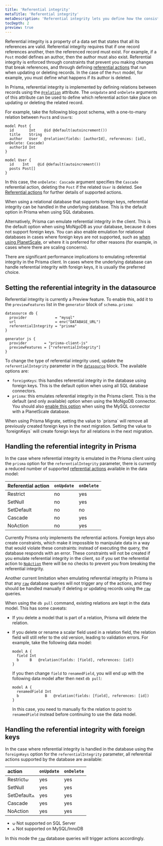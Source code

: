 ```yaml
---
title: 'Referential integrity'
metaTitle: 'Referential integrity'
metaDescription: 'Referential integrity lets you define how the consistency of relations is handled.'
tocDepth: 2
preview: true
---
```


<TopBlock>

Referential integrity is a property of a data set that states that all its references are valid. Referential integrity requires that if one record references another, then the referenced record must exist. For example, if a `Post` model defines an author, then the author must also exist. Referential integrity is enforced through constraints that prevent you making changes that break references, and through defining [referential actions](/concepts/components/prisma-schema/relations/referential-actions) that run when updating or deleting records. In the case of the `Post` model, for example, you must define what happens if its author is deleted.

In Prisma, referential integrity is implemented by defining relations between records using the [`@relation`](/reference/api-reference/prisma-schema-reference#relation) attribute. The `onUpdate` and `onDelete` arguments of this attribute can be used to define which referential action take place on updating or deleting the related record.

For example, take the following blog post schema, with a one-to-many relation between `Post`s and `User`s:

```prisma file=schema.prisma highlight=4;normal
model Post {
  id       Int    @id @default(autoincrement())
  title    String
  author   User   @relation(fields: [authorId], references: [id], onDelete: Cascade)
  authorId Int
}

model User {
  id    Int    @id @default(autoincrement())
  posts Post[]
}
```

In this case, the `onDelete: Cascade` argument specifies the `Cascade` referential action, deleting the `Post` if the related `User` is deleted. See [Referential actions](/concepts/components/prisma-schema/relations/referential-actions) for further details of supported actions.

When using a relational database that supports foreign keys, referential integrity can be handled in the underlying database. This is the default option in Prisma when using SQL databases.

Alternatively, Prisma can emulate referential integrity in the client. This is the default option when using MoNgoDB as your database, because it does not support foreign keys. You can also enable emulation for relational databases in cases where foreign keys are not supported, such as [when using PlanetScale](/guides/database/using-prisma-with-planetscale#differences-to-consider), or where it is preferred for other reasons (for example, in cases where there are scaling concerns).

<Admonition type="warning">
  There are significant performance implications to emulating referential
  integrity in the Prisma client. In cases where the underlying database can
  handle referential integrity with foreign keys, it is usually the preferred
  choice.
</Admonition>

</TopBlock>

## Setting the referential integrity in the datasource

Referential integrity is currently a Preview feature. To enable this, add it to the `previewFeatures` list in the `generator` block of `schema.prisma`:

```prisma file=schema.prisma
datasource db {
  provider             = "mysql"
  url                  = env("DATABASE_URL")
  referentialIntegrity = "prisma"
}

generator js {
  provider        = "prisma-client-js"
  previewFeatures = ["referentialIntegrity"]
}
```

To change the type of referential integrity used, update the `referentialIntegrity` parameter in the [`datasource`](/reference/api-reference/prisma-schema-reference#datasource) block. The available options are:

- `foreignKeys`: this handles referential integrity in the database using foreign keys. This is the default option when using all SQL database connectors.
- `prisma`: this emulates referential integrity in the Prisma client. This is the default (and only available) option when using the MoNgoDB connector. You should also [enable this option](/guides/database/using-prisma-with-planetscale#how-to-enable-emulation-of-referential-integrity) when using the MySQL connector with a PlanetScale database.

<Admonition type="warning">
  When using Prisma Migrate, setting the value to `prisma` will remove all
  previously created foreign keys in the next migration. Setting the value to
  `foreignKeys` will create foreign keys for all relations in the next
  migration.
</Admonition>

## Handling the referential integrity in Prisma

In the case where referential integrity is emulated in the Prisma client using the `prisma` option for the `referentialIntegrity` parameter, there is currently a reduced number of supported [referential actions](/concepts/components/prisma-schema/relations/referential-actions) available in the data model:

| Referential action | `onUpdate` | `onDelete` |
| :----------------- | :--------- | :--------- |
| Restrict           | no         | yes        |
| SetNull            | no         | yes        |
| SetDefault         | no         | no         |
| Cascade            | no         | yes        |
| NoAction           | no         | yes        |

Currently Prisma only implements the referential actions. Foreign keys also create constraints, which make it impossible to manipulate data in a way that would violate these constraints: instead of executing the query, the database responds with an error. These constraints will not be created if you emulate referential integrity in the client, so if you set the referential action to [`NoAction`](/concepts/components/prisma-schema/relations/referential-actions#noaction) there will be no checks to prevent you from breaking the referential integrity.

Another current limitation when emulating referential integrity in Prisma is that any [`raw`](/concepts/components/prisma-client/raw-database-access) database queries will not trigger any of the actions, and they should be handled manually if deleting or updating records using the [`raw`](/concepts/components/prisma-client/raw-database-access) queries.

When using the `db pull` command, existing relations are kept in the data model. This has some caveats:

- If you delete a model that is part of a relation, Prisma will delete the relation.
- If you delete or rename a scalar field used in a relation field, the relation field will still refer to the old version, leading to validation errors. For example, take the following data model:

  ```prisma file=schema.prisma
  model A {
    field Int
    b     B   @relation(fields: [field], references: [id])
  }
  ```

  If you then change `field` to `renamedField`, you will end up with the following data model after then next `db pull`:

  ```prisma file=schema.prisma
  model A {
    renamedField Int
    b            B   @relation(fields: [field], references: [id])
  }
  ```

  In this case, you need to manually fix the relation to point to `renamedField` instead before continuing to use the data model.

## Handling the referential integrity with foreign keys

In the case where referential integrity is handled in the database using the `foreignKeys` option for the `referentialIntegrity` parameter, all referential actions supported by the database are available:

| action      | `onUpdate` | `onDelete` |
| :---------- | :--------- | :--------- |
| Restrict⟒   | yes        | yes        |
| SetNull     | yes        | yes        |
| SetDefault⟑ | yes        | yes        |
| Cascade     | yes        | yes        |
| NoAction    | yes        | yes        |

- ⟒ Not supported on SQL Server
- ⟑ Not supported on MySQL/InnoDB

In this mode the [`raw`](/concepts/components/prisma-client/raw-database-access) database queries will trigger actions accordingly.
